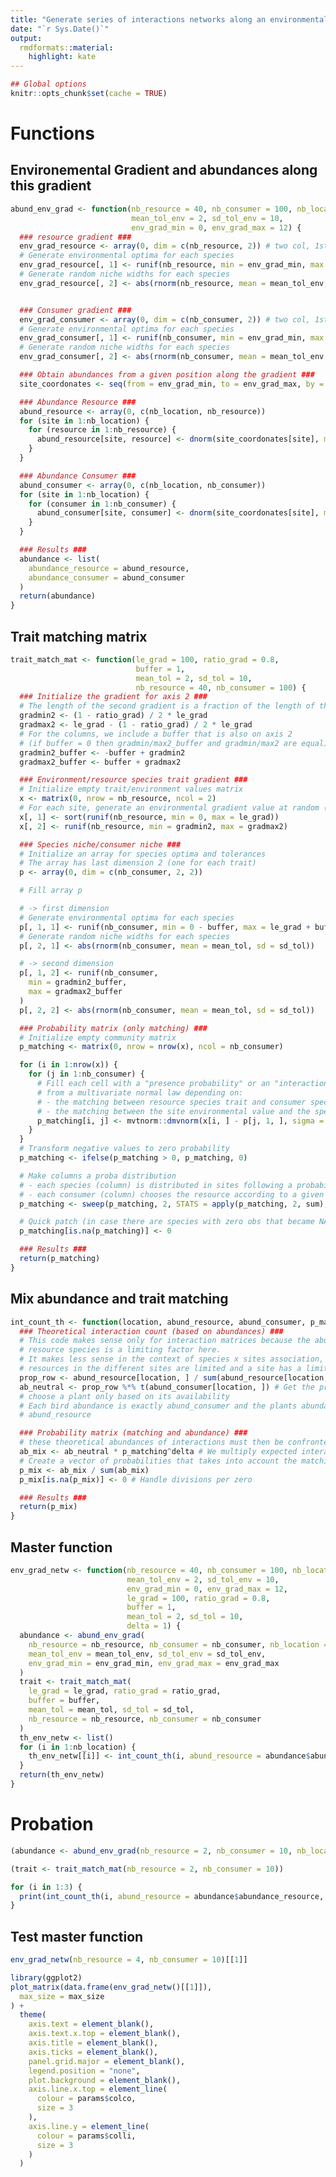 ```yaml
---
title: "Generate series of interactions networks along an environmental gradient"
date: "`r Sys.Date()`"
output:
  rmdformats::material:
    highlight: kate
---
```


```r
## Global options
knitr::opts_chunk$set(cache = TRUE)
```

# Functions

## Environemental Gradient and abundances along this gradient

```r
abund_env_grad <- function(nb_resource = 40, nb_consumer = 100, nb_location = 3,
                           mean_tol_env = 2, sd_tol_env = 10,
                           env_grad_min = 0, env_grad_max = 12) {
  ### resource gradient ###
  env_grad_resource <- array(0, dim = c(nb_resource, 2)) # two col, 1st: mean, 2nd: sd
  # Generate environmental optima for each species
  env_grad_resource[, 1] <- runif(nb_resource, min = env_grad_min, max = env_grad_max)
  # Generate random niche widths for each species
  env_grad_resource[, 2] <- abs(rnorm(nb_resource, mean = mean_tol_env, sd = sd_tol_env))


  ### Consumer gradient ###
  env_grad_consumer <- array(0, dim = c(nb_consumer, 2)) # two col, 1st: mean, 2nd: sd
  # Generate environmental optima for each species
  env_grad_consumer[, 1] <- runif(nb_consumer, min = env_grad_min, max = env_grad_max)
  # Generate random niche widths for each species
  env_grad_consumer[, 2] <- abs(rnorm(nb_consumer, mean = mean_tol_env, sd = sd_tol_env))

  ### Obtain abundances from a given position along the gradient ###
  site_coordonates <- seq(from = env_grad_min, to = env_grad_max, by = (env_grad_max - env_grad_min) / (nb_location - 1))

  ### Abundance Resource ###
  abund_resource <- array(0, c(nb_location, nb_resource))
  for (site in 1:nb_location) {
    for (resource in 1:nb_resource) {
      abund_resource[site, resource] <- dnorm(site_coordonates[site], mean = env_grad_resource[resource, 1], sd = env_grad_resource[resource, 2])
    }
  }

  ### Abundance Consumer ###
  abund_consumer <- array(0, c(nb_location, nb_consumer))
  for (site in 1:nb_location) {
    for (consumer in 1:nb_consumer) {
      abund_consumer[site, consumer] <- dnorm(site_coordonates[site], mean = env_grad_consumer[consumer, 1], sd = env_grad_consumer[consumer, 2])
    }
  }

  ### Results ###
  abundance <- list(
    abundance_resource = abund_resource,
    abundance_consumer = abund_consumer
  )
  return(abundance)
}
```

## Trait matching matrix

```r
trait_match_mat <- function(le_grad = 100, ratio_grad = 0.8,
                            buffer = 1,
                            mean_tol = 2, sd_tol = 10,
                            nb_resource = 40, nb_consumer = 100) {
  ### Initialize the gradient for axis 2 ###
  # The length of the second gradient is a fraction of the length of the first gradient
  gradmin2 <- (1 - ratio_grad) / 2 * le_grad
  gradmax2 <- le_grad - (1 - ratio_grad) / 2 * le_grad
  # For the columns, we include a buffer that is also on axis 2
  # (if buffer = 0 then gradmin/max2_buffer and gradmin/max2 are equal)
  gradmin2_buffer <- -buffer + gradmin2
  gradmax2_buffer <- buffer + gradmax2

  ### Environment/resource species trait gradient ###
  # Initialize empty trait/environment values matrix
  x <- matrix(0, nrow = nb_resource, ncol = 2)
  # For each site, generate an environmental gradient value at random (uniform) (and sort them)
  x[, 1] <- sort(runif(nb_resource, min = 0, max = le_grad))
  x[, 2] <- runif(nb_resource, min = gradmin2, max = gradmax2)

  ### Species niche/consumer niche ###
  # Initialize an array for species optima and tolerances
  # The array has last dimension 2 (one for each trait)
  p <- array(0, dim = c(nb_consumer, 2, 2))

  # Fill array p

  # -> first dimension
  # Generate environmental optima for each species
  p[, 1, 1] <- runif(nb_consumer, min = 0 - buffer, max = le_grad + buffer)
  # Generate random niche widths for each species
  p[, 2, 1] <- abs(rnorm(nb_consumer, mean = mean_tol, sd = sd_tol))

  # -> second dimension
  p[, 1, 2] <- runif(nb_consumer,
    min = gradmin2_buffer,
    max = gradmax2_buffer
  )
  p[, 2, 2] <- abs(rnorm(nb_consumer, mean = mean_tol, sd = sd_tol))

  ### Probability matrix (only matching) ###
  # Initialize empty community matrix
  p_matching <- matrix(0, nrow = nrow(x), ncol = nb_consumer)

  for (i in 1:nrow(x)) {
    for (j in 1:nb_consumer) {
      # Fill each cell with a "presence probability" or an "interaction probability"
      # from a multivariate normal law depending on:
      # - the matching between resource species trait and consumer species trait
      # - the matching between the site environmental value and the species niche optimum on this gradient
      p_matching[i, j] <- mvtnorm::dmvnorm(x[i, ] - p[j, 1, ], sigma = diag(p[j, 2, ]^2))
    }
  }
  # Transform negative values to zero probability
  p_matching <- ifelse(p_matching > 0, p_matching, 0)

  # Make columns a proba distribution
  # - each species (column) is distributed in sites following a probability of choosing this site
  # - each consumer (column) chooses the resource according to a given proba of presence
  p_matching <- sweep(p_matching, 2, STATS = apply(p_matching, 2, sum), FUN = "/")

  # Quick patch (in case there are species with zero obs that became NA at the division step)
  p_matching[is.na(p_matching)] <- 0

  ### Results ###
  return(p_matching)
}
```

## Mix abundance and trait matching

```r
int_count_th <- function(location, abund_resource, abund_consumer, p_matching, delta = 1) {
  ### Theoretical interaction count (based on abundances) ###
  # This code makes sense only for interaction matrices because the abundance of
  # resource species is a limiting factor here.
  # It makes less sense in the context of species x sites association, unless we consider
  # resources in the different sites are limited and a site has a limited number of species.
  prop_row <- abund_resource[location, ] / sum(abund_resource[location, ]) # Get the proportion of each plant (its "availability")
  ab_neutral <- prop_row %*% t(abund_consumer[location, ]) # Get the predicted abundance -> the birds
  # choose a plant only based on its availability
  # Each bird abundance is exactly abund_consumer and the plants abundances are proportional to
  # abund_resource

  ### Probability matrix (matching and abundance) ###
  # these theoretical abundances of interactions must then be confronted to the probability of interactions
  ab_mix <- ab_neutral * p_matching^delta # We multiply expected interaction number by trait matching
  # Create a vector of probabilities that takes into account the matching
  p_mix <- ab_mix / sum(ab_mix)
  p_mix[is.na(p_mix)] <- 0 # Handle divisions per zero

  ### Results ###
  return(p_mix)
}
```

## Master function

```r
env_grad_netw <- function(nb_resource = 40, nb_consumer = 100, nb_location = 3,
                          mean_tol_env = 2, sd_tol_env = 10,
                          env_grad_min = 0, env_grad_max = 12,
                          le_grad = 100, ratio_grad = 0.8,
                          buffer = 1,
                          mean_tol = 2, sd_tol = 10,
                          delta = 1) {
  abundance <- abund_env_grad(
    nb_resource = nb_resource, nb_consumer = nb_consumer, nb_location = nb_location,
    mean_tol_env = mean_tol_env, sd_tol_env = sd_tol_env,
    env_grad_min = env_grad_min, env_grad_max = env_grad_max
  )
  trait <- trait_match_mat(
    le_grad = le_grad, ratio_grad = ratio_grad,
    buffer = buffer,
    mean_tol = mean_tol, sd_tol = sd_tol,
    nb_resource = nb_resource, nb_consumer = nb_consumer
  )
  th_env_netw <- list()
  for (i in 1:nb_location) {
    th_env_netw[[i]] <- int_count_th(i, abund_resource = abundance$abundance_resource, abund_consumer = abundance$abundance_consumer, p_matching = trait)
  }
  return(th_env_netw)
}
```


# Probation

```r
(abundance <- abund_env_grad(nb_resource = 2, nb_consumer = 10, nb_location = 3))
```

```r
(trait <- trait_match_mat(nb_resource = 2, nb_consumer = 10))
```

```r
for (i in 1:3) {
  print(int_count_th(i, abund_resource = abundance$abundance_resource, abund_consumer = abundance$abundance_consumer, p_matching = trait))
}
```

## Test master function

```r
env_grad_netw(nb_resource = 4, nb_consumer = 10)[[1]]
```

```r
library(ggplot2)
plot_matrix(data.frame(env_grad_netw()[[1]]),
  max_size = max_size
) +
  theme(
    axis.text = element_blank(),
    axis.text.x.top = element_blank(),
    axis.title = element_blank(),
    axis.ticks = element_blank(),
    panel.grid.major = element_blank(),
    legend.position = "none",
    plot.background = element_blank(),
    axis.line.x.top = element_line(
      colour = params$colco,
      size = 3
    ),
    axis.line.y = element_line(
      colour = params$colli,
      size = 3
    )
  )
```

